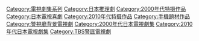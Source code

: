 
[[Category:電視劇集系列|Category:電視劇集系列]]
[[Category:日本推理劇‎|Category:日本推理劇‎]][[Category:2000年代特摄作品|Category:2000年代特摄作品]]
[[Category:日本電視喜劇‎|Category:日本電視喜劇‎]]
[[Category:2010年代特摄作品|Category:2010年代特摄作品]]
[[Category:手機題材作品|Category:手機題材作品]]
[[Category:警視廳背景電視劇|Category:警視廳背景電視劇]]
[[Category:2000年代日本電視劇集|Category:2000年代日本電視劇集]]
[[Category:2010年代日本電視劇集|Category:2010年代日本電視劇集]]
[[Category:TBS警匪電視劇|Category:TBS警匪電視劇]]